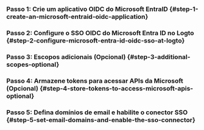
### Passo 1: Crie um aplicativo OIDC do Microsoft EntraID \{#step-1-create-an-microsoft-entraid-oidc-application}

<Step1 />

### Passo 2: Configure o SSO OIDC do Microsoft Entra ID no Logto \{#step-2-configure-microsoft-entra-id-oidc-sso-at-logto}

<Step2 />

### Passo 3: Escopos adicionais (Opcional) \{#step-3-additional-scopes-optional}

<Step3 />

### Passo 4: Armazene tokens para acessar APIs da Microsoft (Opcional) \{#step-4-store-tokens-to-access-microsoft-apis-optional}

<Step4 />

### Passo 5: Defina domínios de email e habilite o conector SSO \{#step-5-set-email-domains-and-enable-the-sso-connector}

<Step5 />
